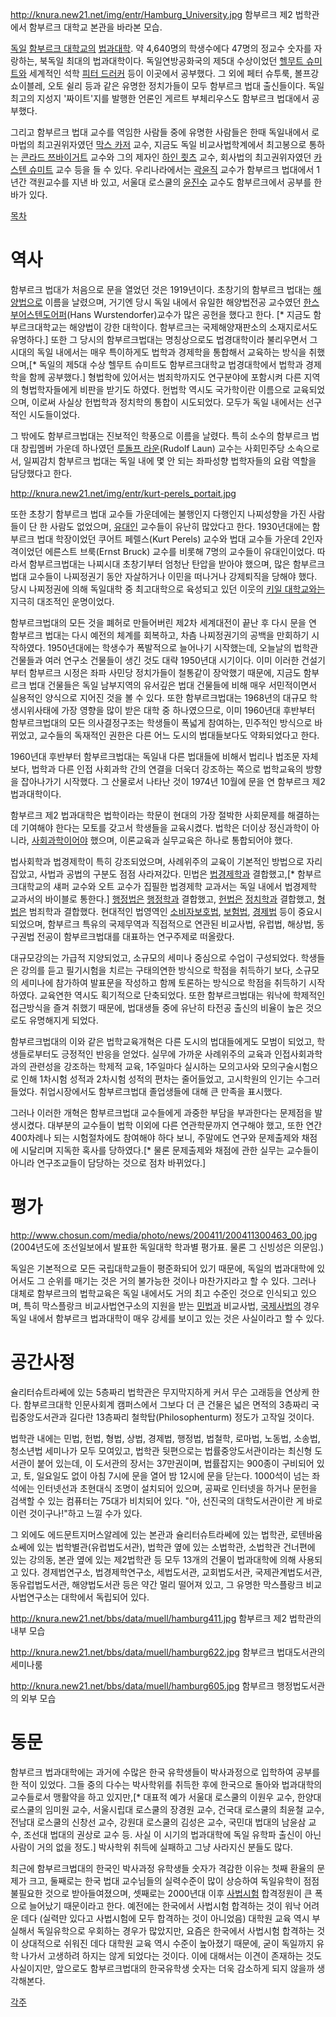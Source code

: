 http://knura.new21.net/img/entr/Hamburg_University.jpg
함부르크 제2 법학관에서 함부르크 대학교 본관을 바라본 모습.

[[독일]] [[함부르크 대학교]]의 [[법과대학]]. 약 4,640명의 학생수에다 47명의 정교수 숫자를 자랑하는, 북독일 최대의 법과대학이다. 독일연방공화국의 제5대 수상이었던 [[헬무트 슈미트]]와 세계적인 석학 [[피터 드러커]] 등이 이곳에서 공부했다. 그 외에 페터 슈투룩, 볼프강 쇼이블레, 오토 쉴리 등과 같은 유명한 정치가들이 모두 함부르크 법대 출신들이다. 독일 최고의 지성지 '짜이트'지를 발행한 언론인 게르트 부체리우스도 함부르크 법대에서 공부했다. 

그리고 함부르크 법대 교수를 역임한 사람들 중에 유명한 사람들은 한때 독일내에서 로마법의 최고권위자였던 [[막스 카저]] 교수, 지금도 독일 비교사법학계에서 최고봉으로 통하는 [[콘라드 쯔바이거트]] 교수와 그의 제자인 [[하인 쾻츠]] 교수, 회사법의 최고권위자였던 [[카스텐 슈미트]] 교수 등을 들 수 있다. 우리나라에서는 [[곽윤직]] 교수가 함부르크 법대에서 1년간 객원교수를 지낸 바 있고, 서울대 로스쿨의 [[윤진수]] 교수도 함부르크에서 공부를 한 바가 있다.


[[목차]]

= 역사 =

함부르크 법대가 처음으로 문을 열었던 것은 1919년이다. 초창기의 함부르크 법대는 [[해양법]]으로 이름을 날렸으며, 거기엔 당시 독일 내에서 유일한 해양법전공 교수였던 [[한스 부어스텐도어퍼]](Hans Wurstendorfer)교수가 많은 공헌을 했다고 한다. [* 지금도 함부르크대학교는 해양법이 강한 대학이다. 함부르크는 국제해양재판소의 소재지로서도 유명하다.] 또한 그 당시의 함부르크법대는 명칭상으로도 법경대학이라 불리우면서 그 시대의 독일 내에서는 매우 특이하게도 법학과 경제학을 통합해서 교육하는 방식을 취했으며,[* 독일의 제5대 수상 헬무트 슈미트도 함부르크대학교 법경대학에서 법학과 경제학을 함께 공부했다.] 형법학에 있어서는 범죄학까지도 연구분야에 포함시켜 다른 지역의 형법학자들에게 비판을 받기도 하였다. 헌법학 역시도 국가학이란 이름으로 교육되었으며, 이로써 사실상 헌법학과 정치학의 통합이 시도되었다. 모두가 독일 내에서는 선구적인 시도들이었다. 

그 밖에도 함부르크법대는 진보적인 학풍으로 이름을 날렸다. 특히 소수의 함부르크 법대 창립멤버 가운데 하나였던 [[루돌프 라운]](Rudolf Laun) 교수는 사회민주당 소속으로서, 일찌감치 함부르크 법대는 독일 내에 몇 안 되는 좌파성향 법학자들의 요람 역할을 담당했다고 한다. 

http://knura.new21.net/img/entr/kurt-perels_portait.jpg

또한 초창기 함부르크 법대 교수들 가운데에는 불행인지 다행인지 나찌성향을 가진 사람들이 단 한 사람도 없었으며, [[유대인]] 교수들이 유난히 많았다고 한다. 1930년대에는 함부르크 법대 학장이었던 쿠어트 페렐스(Kurt Perels) 교수와 법대 교수들 가운데 2인자격이었던 에른스트 브룩(Ernst Bruck) 교수를 비롯해 7명의 교수들이 유대인이었다. 따라서 함부르크법대는 나찌시대 초창기부터 엄청난 탄압을 받아야 했으며, 많은 함부르크법대 교수들이 나찌정권기 동안 자살하거나 이민을 떠나거나 강제퇴직을 당해야 했다. 당시 나찌정권에 의해 독일대학 중 최고대학으로 육성되고 있던 이웃의 [[키일 대학교]]와는 지극히 대조적인 운명이었다. 

함부르크법대의 모든 것을 폐허로 만들어버린 제2차 세계대전이 끝난 후 다시 문을 연 함부르크 법대는 다시 예전의 체계를 회복하고, 차츰 나찌정권기의 공백을 만회하기 시작하였다. 1950년대에는 학생수가 폭발적으로 늘어나기 시작했는데, 오늘날의 법학관 건물들과 여러 연구소 건물들이 생긴 것도 대략 1950년대 시기이다. 이미 이러한 건설기부터 함부르크 시정은 좌파 사민당 정치가들이 철통같이 장악했기 때문에, 지금도 함부르크 법대 건물들은 독일 남부지역의 유서깊은 법대 건물들에 비해 매우 서민적이면서 실용적인 양식으로 지어진 것을 볼 수 있다. 또한 함부르크법대는 1968년의 대규모 학생시위사태에 가장 영향을 많이 받은 대학 중 하나였으므로, 이미 1960년대 후반부터 함부르크법대의 모든 의사결정구조는 학생들이 폭넓게 참여하는, 민주적인 방식으로 바뀌었고, 교수들의 독재적인 권한은 다른 어느 도시의 법대들보다도 약화되었다고 한다. 

1960년대 후반부터 함부르크법대는 독일내 다른 법대들에 비해서 법리나 법조문 자체보다, 법학과 다른 인접 사회과학 간의 연결을 더욱더 강조하는 쪽으로 법학교육의 방향을 잡아나가기 시작했다. 그 산물로서 나타난 것이 1974년 10월에 문을 연 함부르크 제2 법과대학이다. 

함부르크 제2 법과대학은 법학이라는 학문이 현대의 가장 절박한 사회문제를 해결하는 데 기여해야 한다는 모토를 갖고서 학생들을 교육시켰다. 법학은 더이상 정신과학이 아니라, [[사회과학]]이어야 했으며, 이론교육과 실무교육은 하나로 통합되어야 했다. 

법사회학과 법경제학이 특히 강조되었으며, 사례위주의 교육이 기본적인 방법으로 자리잡았고, 사법과 공법의 구분도 점점 사라져갔다. 민법은 [[법경제학]]과 결합했고,[* 함부르크대학교의 섀퍼 교수와 오트 교수가 집필한 법경제학 교과서는 독일 내에서 법경제학 교과서의 바이블로 통한다.] [[행정법]]은 [[행정학]]과 결합했고, [[헌법]]은 [[정치학]]과 결합했고, [[형법]]은 범죄학과 결합했다. 현대적인 법영역인 [[소비자보호법]], [[보험법]], [[경제법]] 등이 중요시되었으며, 함부르크 특유의 국제무역과 직접적으로 연관된 비교사법, 유럽법, 해상법, 동구권법 전공이 함부르크법대를 대표하는 연구주제로 떠올랐다. 

대규모강의는 가급적 지양되었고, 소규모의 세미나 중심으로 수업이 구성되었다. 학생들은 강의를 듣고 필기시험을 치르는 구태의연한 방식으로 학점을 취득하기 보다, 소규모의 세미나에 참가하여 발표문을 작성하고 함께 토론하는 방식으로 학점을 취득하기 시작하였다. 교육연한 역시도 획기적으로 단축되었다. 또한 함부르크법대는 워낙에 학제적인 접근방식을 즐겨 취했기 때문에, 법대생들 중에 유난히 타전공 출신의 비율이 높은 것으로도 유명해지게 되었다. 

함부르크법대의 이와 같은 법학교육개혁은 다른 도시의 법대들에게도 모범이 되었고, 학생들로부터도 긍정적인 반응을 얻었다. 실무에 가까운 사례위주의 교육과 인접사회과학과의 관련성을 강조하는 학제적 교육, 1주일마다 실시하는 모의고사와 모의구술시험으로 인해 1차시험 성적과 2차시험 성적의 편차는 줄어들었고, 고시학원의 인기는 수그러들었다. 취업시장에서도 함부르크법대 졸업생들에 대해 큰 만족을 표시했다. 

그러나 이러한 개혁은 함부르크법대 교수들에게 과중한 부담을 부과한다는 문제점을 발생시켰다. 대부분의 교수들이 법학 이외에 다른 연관학문까지 연구해야 했고, 또한 연간 400차례나 되는 시험절차에도 참여해야 하다 보니, 주말에도 연구와 문제출제와 채점에 시달리며 지독한 혹사를 당하였다.[* 물론 문제출제와 채점에 관한 실무는 교수들이 아니라 연구조교들이 담당하는 것으로 점차 바뀌었다.]


= 평가 =

http://www.chosun.com/media/photo/news/200411/200411300463_00.jpg
(2004년도에 조선일보에서 발표한 독일대학 학과별 평가표. 물론 그 신빙성은 의문임.)

독일은 기본적으로 모든 국립대학교들이 평준화되어 있기 때문에, 독일의 법과대학에 있어서도 그 순위를 매기는 것은 거의 불가능한 것이나 마찬가지라고 할 수 있다. 그러나 대체로 함부르크의 법학교육은 독일 내에서도 거의 최고 수준인 것으로 인식되고 있으며, 특히 막스플랑크 비교사법연구소의 지원을 받는 [[민법]]과 비교사법, [[국제사법]]의 경우 독일 내에서 함부르크 법과대학이 매우 강세를 보이고 있는 것은 사실이라고 할 수 있다.


= 공간사정 =

슐리터슈트라쎄에 있는 5층짜리 법학관은 무지막지하게 커서 무슨 고래등을 연상케 한다. 함부르크대학 인문사회계 캠퍼스에서 그보다 더 큰 건물은 넓은 면적의 3층짜리 국립중앙도서관과 길다란 13층짜리 철학탑(Philosophenturm) 정도가 고작일 것이다. 

법학관 내에는 민법, 헌법, 형법, 상법, 경제법, 행정법, 법철학, 로마법, 노동법, 소송법, 청소년법 세미나가 모두 모여있고, 법학관 뒷편으로는 법률중앙도서관이라는 최신형 도서관이 붙어 있는데, 이 도서관의 장서는 37만권이며, 법률잡지는 900종이 구비되어 있고, 토, 일요일도 없이 아침 7시에 문을 열어 밤 12시에 문을 닫는다. 1000석이 넘는 좌석에는 인터넷선과 초현대식 조명이 설치되어 있으며, 공짜로 인터넷을 하거나 문헌을 검색할 수 있는 컴퓨터는 75대가 비치되어 있다. "아, 선진국의 대학도서관이란 게 바로 이런 것이구나!"하고 느낄 수가 있다. 

그 외에도 에드문트지머스알레에 있는 본관과 슐리터슈트라쎄에 있는 법학관, 로텐바움쇼쎄에 있는 법학별관(유럽법도서관), 법학관 옆에 있는 소법학관, 소법학관 건너편에 있는 강의동, 본관 옆에 있는 제2법학관 등 모두 13개의 건물이 법과대학에 의해 사용되고 있다. 경제법연구소, 법경제학연구소, 세법도서관, 교회법도서관, 국제관계법도서관, 동유럽법도서관, 해양법도서관 등은 약간 멀리 떨어져 있고, 그 유명한 막스플랑크 비교사법연구소는 대학에서 독립되어 있다.  

http://knura.new21.net/bbs/data/muell/hamburg411.jpg
함부르크 제2 법학관의 내부 모습

http://knura.new21.net/bbs/data/muell/hamburg622.jpg
함부르크 법대도서관의 세미나룸

http://knura.new21.net/bbs/data/muell/hamburg605.jpg
함부르크 행정법도서관의 외부 모습


= 동문 =

함부르크 법과대학에는 과거에 수많은 한국 유학생들이 박사과정으로 입학하여 공부를 한 적이 있었다. 그들 중의 다수는 박사학위를 취득한 후에 한국으로 돌아와 법과대학의 교수들로서 맹활약을 하고 있지만,[* 대표적 예가 서울대 로스쿨의 이원우 교수, 한양대 로스쿨의 임미원 교수, 서울시립대 로스쿨의 장경원 교수, 건국대 로스쿨의 최윤철 교수, 전남대 로스쿨의 신창선 교수, 강원대 로스쿨의 김성은 교수, 국민대 법대의 남윤삼 교수, 조선대 법대의 권상로 교수 등. 사실 이 시기의 법과대학에 독일 유학파 출신이 아닌 사람이 거의 없을 정도.] 박사학위 취득에 실패하고 그냥 사라지신 분들도 많다. 

최근에 함부르크법대의 한국인 박사과정 유학생들 숫자가 격감한 이유는 첫째 환율의 문제가 크고, 둘째로는 한국 법대 교수님들의 실력수준이 많이 상승하여 독일유학이 점점 불필요한 것으로 받아들여졌으며, 셋째로는 2000년대 이후 [[사법시험]] 합격정원이 큰 폭으로 늘어났기 때문이라고 한다. 예전에는 한국에서 사법시험 합격하는 것이 워낙 어려운 데다 (실력만 있다고 사법시험에 모두 합격하는 것이 아니었음) 대학원 교육 역시 부실해서 독일유학으로 우회하는 경우가 많았지만, 요즘은 한국에서 사법시험 합격하는 것이 상대적으로 쉬워진 데다 대학원 교육 역시 수준이 높아졌기 때문에, 굳이 독일까지 유학 나가서 고생하려 하지는 않게 되었다는 것이다. 이에 대해서는 이견이 존재하는 것도 사실이지만, 앞으로도 함부르크법대의 한국유학생 숫자는 더욱 감소하게 되지 않을까 생각해본다. 



[[각주]]
